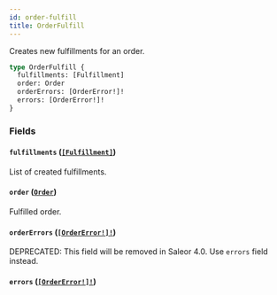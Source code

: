 ```yaml
---
id: order-fulfill
title: OrderFulfill
---
```


Creates new fulfillments for an order.

```graphql
type OrderFulfill {
  fulfillments: [Fulfillment]
  order: Order
  orderErrors: [OrderError!]!
  errors: [OrderError!]!
}
```

### Fields

#### `fulfillments` ([`[Fulfillment]`](/docs/developer/api-reference/objects/fulfillment))

List of created fulfillments.

#### `order` ([`Order`](/docs/developer/api-reference/objects/order))

Fulfilled order.

#### `orderErrors` ([`[OrderError!]!`](/docs/developer/api-reference/objects/order-error))

<span class="badge badge--warning">DEPRECATED: This field will be removed in Saleor 4.0. Use `errors` field instead.</span>

#### `errors` ([`[OrderError!]!`](/docs/developer/api-reference/objects/order-error))
